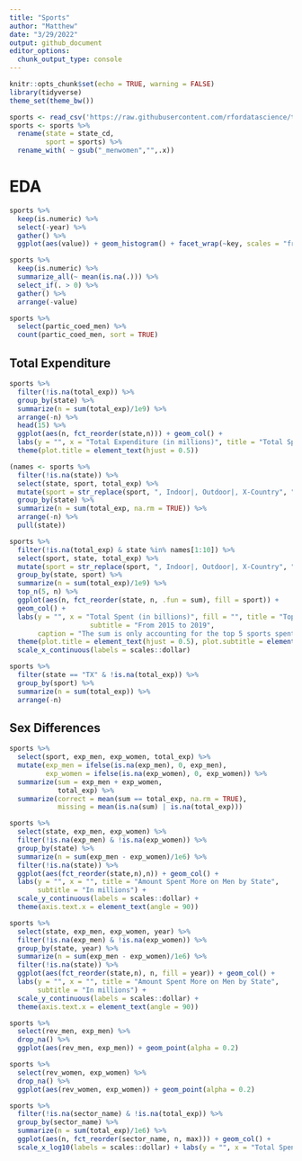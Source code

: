 ```yaml
---
title: "Sports"
author: "Matthew"
date: "3/29/2022"
output: github_document
editor_options: 
  chunk_output_type: console
---
```


```r
knitr::opts_chunk$set(echo = TRUE, warning = FALSE)
library(tidyverse)
theme_set(theme_bw())
```


```r
sports <- read_csv('https://raw.githubusercontent.com/rfordatascience/tidytuesday/master/data/2022/2022-03-29/sports.csv')
sports <- sports %>% 
  rename(state = state_cd,
         sport = sports) %>% 
  rename_with( ~ gsub("_menwomen","",.x))
```


# EDA
```r
sports %>%
  keep(is.numeric) %>%
  select(-year) %>%
  gather() %>%
  ggplot(aes(value)) + geom_histogram() + facet_wrap(~key, scales = "free")
```


```r
sports %>%
  keep(is.numeric) %>%
  summarize_all(~ mean(is.na(.))) %>%
  select_if(. > 0) %>%
  gather() %>%
  arrange(-value)

sports %>%
  select(partic_coed_men) %>%
  count(partic_coed_men, sort = TRUE)
```


## Total Expenditure
```r
sports %>% 
  filter(!is.na(total_exp)) %>% 
  group_by(state) %>%
  summarize(n = sum(total_exp)/1e9) %>%
  arrange(-n) %>% 
  head(15) %>%
  ggplot(aes(n, fct_reorder(state,n))) + geom_col() +
  labs(y = "", x = "Total Expenditure (in millions)", title = "Total Spent by State") +
  theme(plot.title = element_text(hjust = 0.5))
```


```r
(names <- sports %>%
  filter(!is.na(state)) %>%
  select(state, sport, total_exp) %>%
  mutate(sport = str_replace(sport, ", Indoor|, Outdoor|, X-Country", "")) %>% 
  group_by(state) %>% 
  summarize(n = sum(total_exp, na.rm = TRUE)) %>% 
  arrange(-n) %>%
  pull(state))

sports %>%
  filter(!is.na(total_exp) & state %in% names[1:10]) %>%
  select(sport, state, total_exp) %>%
  mutate(sport = str_replace(sport, ", Indoor|, Outdoor|, X-Country", "")) %>% 
  group_by(state, sport) %>% 
  summarize(n = sum(total_exp)/1e9) %>%
  top_n(5, n) %>% 
  ggplot(aes(n, fct_reorder(state, n, .fun = sum), fill = sport)) +
  geom_col() + 
  labs(y = "", x = "Total Spent (in billions)", fill = "", title = "Top 5 Sports for each State",
                    subtitle = "From 2015 to 2019", 
       caption = "The sum is only accounting for the top 5 sports spent in each state") +
  theme(plot.title = element_text(hjust = 0.5), plot.subtitle = element_text(hjust = 0.5)) + 
  scale_x_continuous(labels = scales::dollar)
```


```r
sports %>% 
  filter(state == "TX" & !is.na(total_exp)) %>% 
  group_by(sport) %>% 
  summarize(n = sum(total_exp)) %>%
  arrange(-n)
```


## Sex Differences
```r
sports %>% 
  select(sport, exp_men, exp_women, total_exp) %>%
  mutate(exp_men = ifelse(is.na(exp_men), 0, exp_men),
         exp_women = ifelse(is.na(exp_women), 0, exp_women)) %>% 
  summarize(sum = exp_men + exp_women,
            total_exp) %>% 
  summarize(correct = mean(sum == total_exp, na.rm = TRUE),
            missing = mean(is.na(sum) | is.na(total_exp)))
```


```r
sports %>% 
  select(state, exp_men, exp_women) %>% 
  filter(!is.na(exp_men) & !is.na(exp_women)) %>% 
  group_by(state) %>% 
  summarize(n = sum(exp_men - exp_women)/1e6) %>%
  filter(!is.na(state)) %>% 
  ggplot(aes(fct_reorder(state,n),n)) + geom_col() +
  labs(y = "", x = "", title = "Amount Spent More on Men by State",
       subtitle = "In millions") + 
  scale_y_continuous(labels = scales::dollar) +
  theme(axis.text.x = element_text(angle = 90))
```


```r
sports %>% 
  select(state, exp_men, exp_women, year) %>% 
  filter(!is.na(exp_men) & !is.na(exp_women)) %>% 
  group_by(state, year) %>% 
  summarize(n = sum(exp_men - exp_women)/1e6) %>%
  filter(!is.na(state)) %>% 
  ggplot(aes(fct_reorder(state,n), n, fill = year)) + geom_col() +
  labs(y = "", x = "", title = "Amount Spent More on Men by State",
       subtitle = "In millions") + 
  scale_y_continuous(labels = scales::dollar) +
  theme(axis.text.x = element_text(angle = 90))
```


```r
sports %>%
  select(rev_men, exp_men) %>% 
  drop_na() %>% 
  ggplot(aes(rev_men, exp_men)) + geom_point(alpha = 0.2) 

sports %>% 
  select(rev_women, exp_women) %>% 
  drop_na() %>% 
  ggplot(aes(rev_women, exp_women)) + geom_point(alpha = 0.2) 
```


```r
sports %>% 
  filter(!is.na(sector_name) & !is.na(total_exp)) %>% 
  group_by(sector_name) %>% 
  summarize(n = sum(total_exp)/1e6) %>% 
  ggplot(aes(n, fct_reorder(sector_name, n, max))) + geom_col() +
  scale_x_log10(labels = scales::dollar) + labs(y = "", x = "Total Spent in millions")
```












